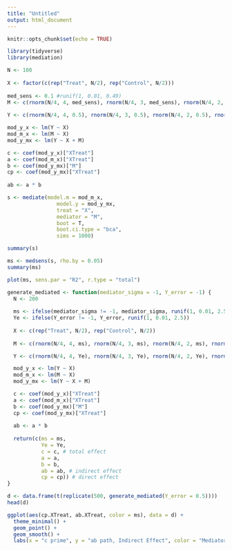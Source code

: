 ```yaml
---
title: "Untitled"
output: html_document
---
```


```r
knitr::opts_chunk$set(echo = TRUE)
```

```r
library(tidyverse)
library(mediation)
```

```r
N <- 100
  
X <- factor(c(rep("Treat", N/2), rep("Control", N/2)))
  
med_sens <- 0.1 #runif(1, 0.01, 0.49)
M <- c(rnorm(N/4, 4, med_sens), rnorm(N/4, 3, med_sens), rnorm(N/4, 2, med_sens), rnorm(N/4, 1, med_sens))
  
Y <- c(rnorm(N/4, 4, 0.5), rnorm(N/4, 3, 0.5), rnorm(N/4, 2, 0.5), rnorm(N/4, 1, 0.5))

mod_y_x <- lm(Y ~ X)
mod_m_x <- lm(M ~ X)
mod_y_mx <- lm(Y ~ X + M)

c <- coef(mod_y_x)["XTreat"]
a <- coef(mod_m_x)["XTreat"]
b <- coef(mod_y_mx)["M"]
cp <- coef(mod_y_mx)["XTreat"]
  
ab <- a * b

s <- mediate(model.m = mod_m_x,
                model.y = mod_y_mx,
                treat = "X",
                mediator = "M",
                boot = T,
                boot.ci.type = "bca",
                sims = 1000)

summary(s)
```

```r
ms <- medsens(s, rho.by = 0.05)
summary(ms)
```

```r
plot(ms, sens.par = "R2", r.type = "total")
```


```r
generate_mediated <- function(mediator_sigma = -1, Y_error = -1) {
  N <- 200
  
  ms <- ifelse(mediator_sigma != -1, mediator_sigma, runif(1, 0.01, 2.5))
  Ye <- ifelse(Y_error != -1, Y_error, runif(1, 0.01, 2.5))
  
  X <- c(rep("Treat", N/2), rep("Control", N/2))
  
  M <- c(rnorm(N/4, 4, ms), rnorm(N/4, 3, ms), rnorm(N/4, 2, ms), rnorm(N/4, 1, ms))

  Y <- c(rnorm(N/4, 4, Ye), rnorm(N/4, 3, Ye), rnorm(N/4, 2, Ye), rnorm(N/4, 1, Ye))

  mod_y_x <- lm(Y ~ X)
  mod_m_x <- lm(M ~ X)
  mod_y_mx <- lm(Y ~ X + M)

  c <- coef(mod_y_x)["XTreat"]
  a <- coef(mod_m_x)["XTreat"]
  b <- coef(mod_y_mx)["M"]
  cp <- coef(mod_y_mx)["XTreat"]
  
  ab <- a * b
  
  return(c(ms = ms,
           Ye = Ye,
           c = c, # total effect
           a = a,
           b = b,
           ab = ab, # indirect effect
           cp = cp)) # direct effect
}
```

```r
d <- data.frame(t(replicate(500, generate_mediated(Y_error = 0.5))))
head(d)
```

```r
ggplot(aes(cp.XTreat, ab.XTreat, color = ms), data = d) + 
  theme_minimal() +
  geom_point() +
  geom_smooth() +
  labs(x = "c prime", y = "ab path, Indirect Effect", color = "Mediator\nSD (noise)")
```

